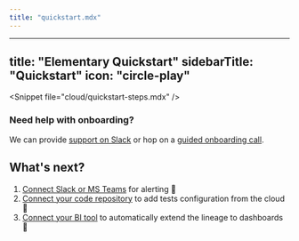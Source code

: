 ```yaml
---
title: "quickstart.mdx"
---
```


---
title: "Elementary Quickstart"
sidebarTitle: "Quickstart"
icon: "circle-play"
---

&lt;Snippet file="cloud/quickstart-steps.mdx" /&gt;

### Need help with onboarding?

We can provide [support on Slack](https://elementary-data.com/community) or hop on a [guided onboarding call](https://savvycal.com/MaayanSa/df29881c).

## What's next?

1. [Connect Slack or MS Teams](/cloud/guides/enable-slack-alerts) for alerting 🔔
2. [Connect your code repository](/cloud/integrations/code-repo/connect-code-repo) to add tests configuration from the cloud 🔌
3. [Connect your BI tool](/cloud/integrations/bi/connect-bi-tool) to automatically extend the lineage to dashboards 🚀